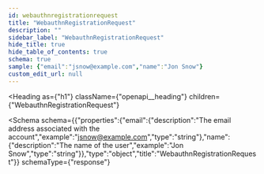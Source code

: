 ```yaml
---
id: webauthnregistrationrequest
title: "WebauthnRegistrationRequest"
description: ""
sidebar_label: "WebauthnRegistrationRequest"
hide_title: true
hide_table_of_contents: true
schema: true
sample: {"email":"jsnow@example.com","name":"Jon Snow"}
custom_edit_url: null
---
```



<Heading
  as={"h1"}
  className={"openapi__heading"}
  children={"WebauthnRegistrationRequest"}
>
</Heading>





<Schema
  schema={{"properties":{"email":{"description":"The email address associated with the account","example":"jsnow@example.com","type":"string"},"name":{"description":"The name of the user","example":"Jon Snow","type":"string"}},"type":"object","title":"WebauthnRegistrationRequest"}}
  schemaType={"response"}
>

</Schema>
